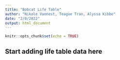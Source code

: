 ```yaml
---
title: "Bobcat Life Table"
author: "Nikole Vannest, Teague Tran, Alyssa Kibbe"
date: "2/8/2022"
output: html_document
---
```


```r
knitr::opts_chunk$set(echo = TRUE)
```

## Start adding life table data here

